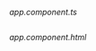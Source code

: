 _app.component.ts_

```ts{14-22} file=../../../../../examples/angular/src/pages/ui/components/authenticator/custom-sign-up-fields/custom-sign-up-fields.component.ts

```

_app.component.html_

```html{1-14} file=../../../../../examples/angular/src/pages/ui/components/authenticator/custom-sign-up-fields/custom-sign-up-fields.component.html

```
